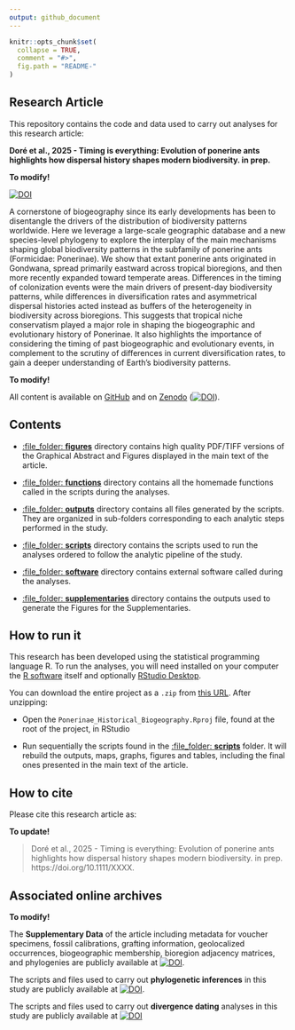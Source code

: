```yaml
---
output: github_document
---
```


<!-- README.md is generated from README.Rmd. Please edit that file -->

```r
knitr::opts_chunk$set(
  collapse = TRUE,
  comment = "#>",
  fig.path = "README-"
)
```

## Research Article

This repository contains the code and data used to carry out analyses for this research article:

__Doré et al., 2025 - Timing is everything: Evolution of ponerine ants highlights how dispersal history shapes modern biodiversity. in prep.__ 

__To modify!__

[![DOI](https://zenodo.org/badge/DOI/10.1111/ele.14198.svg)](https://doi.org/10.1111/ele.14198)

   A cornerstone of biogeography since its early developments has been to disentangle the drivers of the distribution of biodiversity patterns worldwide. Here we leverage a large-scale geographic database and a new species-level phylogeny to explore the interplay of the main mechanisms shaping global biodiversity patterns in the subfamily of ponerine ants (Formicidae: Ponerinae). We show that extant ponerine ants originated in Gondwana, spread primarily eastward across tropical bioregions, and then more recently expanded toward temperate areas. Differences in the timing of colonization events were the main drivers of present-day biodiversity patterns, while differences in diversification rates and asymmetrical dispersal histories acted instead as buffers of the heterogeneity in biodiversity across bioregions. This suggests that tropical niche conservatism played a major role in shaping the biogeographic and evolutionary history of Ponerinae. It also highlights the importance of considering the timing of past biogeographic and evolutionary events, in complement to the scrutiny of differences in current diversification rates, to gain a deeper understanding of Earth’s biodiversity patterns.   

__To modify!__

All content is available on [GitHub](https://github.com/MaelDore/Ponerinae_Historical_Biogeography) and on [Zenodo](https://doi.org/10.5281/zenodo.6277769)   ([![DOI](https://zenodo.org/badge/DOI/10.5281/zenodo.6277769.svg)](https://doi.org/10.5281/zenodo.6277769)).


## Contents

 - [:file_folder: **figures**](figures/) directory contains high quality PDF/TIFF versions of the Graphical Abstract and Figures displayed in the main text of the article.
 
 - [:file_folder: **functions**](functions/) directory contains all the homemade functions called in the scripts during the analyses.

 - [:file\_folder: **outputs**](outputs/) directory contains all files generated by the scripts. They are organized in sub-folders corresponding to each analytic steps performed in the study.
 
 - [:file\_folder: **scripts**](scripts/) directory contains the scripts used to run the analyses ordered to follow the analytic pipeline of the study.
 
 - [:file\_folder: **software**](software/) directory contains external software called during the analyses.
 
 - [:file\_folder: **supplementaries**](supplementaries/) directory contains the outputs used to generate the Figures for the Supplementaries.
 

## How to run it

This research has been developed using the statistical programming
language R. To run the analyses, you will need
installed on your computer the [R software](https://cloud.r-project.org/)
itself and optionally [RStudio Desktop](https://rstudio.com/products/rstudio/download/).

You can download the entire project as a `.zip` from [this URL](https://github.com/MaelDore/Ponerinae_Historical_Biogeography/zipball/master/). After unzipping:
  
  - Open the `Ponerinae_Historical_Biogeography.Rproj` file, found at the root of the project, in RStudio

  - Run sequentially the scripts found in the [:file\_folder: **scripts**](scripts/) folder. It will rebuild the outputs, maps, graphs, figures and tables, including the final ones presented in the main text of the article.


## How to cite

Please cite this research article as:
  
__To update!__

> Doré et al., 2025 - Timing is everything: Evolution of ponerine ants highlights how dispersal history shapes modern biodiversity. in prep. https://doi.org/10.1111/XXXX.


## Associated online archives

__To modify!__

The __Supplementary Data__ of the article including metadata for voucher specimens, fossil calibrations, grafting information, geolocalized occurrences, biogeographic membership, bioregion adjacency matrices, and phylogenies are publicly available at [![DOI](https://zenodo.org/badge/DOI/10.5281/zenodo.6277769.svg)](https://doi.org/10.5281/zenodo.XXXX).

The scripts and files used to carry out __phylogenetic inferences__ in this study are publicly available at [![DOI](https://zenodo.org/badge/DOI/10.5281/zenodo.6277769.svg)](https://doi.org/10.5281/zenodo.XXXX).

The scripts and files used to carry out __divergence dating__ analyses in this study are publicly available at [![DOI](https://zenodo.org/badge/DOI/10.5281/zenodo.6277769.svg)](https://doi.org/10.5281/zenodo.XXXX)
